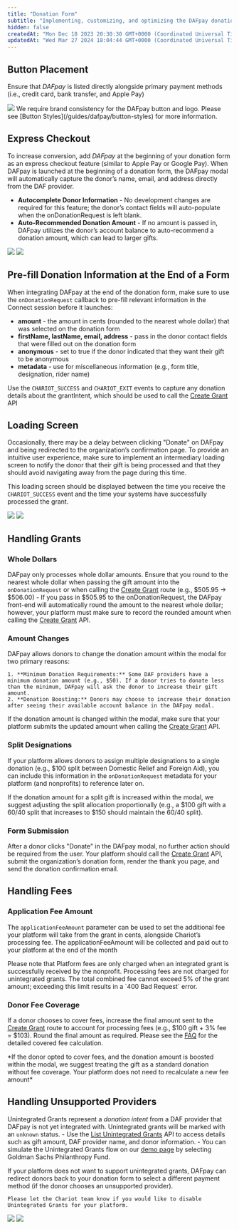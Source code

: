 ```yaml
---
title: "Donation Form"
subtitle: "Implementing, customizing, and optimizing the DAFpay donation experience to maximize donor engagement and increase conversion rates on your platform"
hidden: false
createdAt: "Mon Dec 18 2023 20:30:30 GMT+0000 (Coordinated Universal Time)"
updatedAt: "Wed Mar 27 2024 18:04:44 GMT+0000 (Coordinated Universal Time)"
---
```


## Button Placement

Ensure that _DAFpay_ is listed directly alongside primary payment methods (i.e., credit card, bank transfer, and Apple Pay)

<Frame caption="Placement is key!">
    <img src='../../images/button-placement.png' />
</Frame>

<Check>
    We require brand consistency for the DAFpay button and logo. Please see [Button Styles](/guides/dafpay/button-styles) for more information.
</Check>

## Express Checkout

To increase conversion, add _DAFpay_ at the beginning of your donation form as an express checkout feature (similar to Apple Pay or Google Pay).
When DAFpay is launched at the beginning of a donation form, the DAFpay modal will automatically capture the donor’s name, email, and address directly from the DAF provider.

- **Autocomplete Donor Information** - No development changes are required for this feature; the donor’s contact fields will auto-populate when the onDonationRequest is left blank.
- **Auto-Recommended Donation Amount** - If no amount is passed in, DAFpay utilizes the donor’s account balance to auto-recommend a donation amount, which can lead to larger gifts.

<Frame caption="Express Checkout with donor information and suggested amounts">
    <img src='../../images/express-checkout-part1.png' />
    <img src='../../images/express-checkout-part2.png' />
</Frame>

## Pre-fill Donation Information at the End of a Form

When integrating DAFpay at the end of the donation form, make sure to use the `onDonationRequest` callback to pre-fill relevant information in the Connect session before it launches:

- **amount** - the amount in cents (rounded to the nearest whole dollar) that was selected on the donation form
- **firstName, lastName, email, address** - pass in the donor contact fields that were filled out on the donation form
- **anonymous** - set to true if the donor indicated that they want their gift to be anonymous
- **metadata** - use for miscellaneous information (e.g., form title, designation, rider name)

Use the `CHARIOT_SUCCESS` and `CHARIOT_EXIT` events to capture any donation details about the grantIntent, which should be used to call the [Create Grant](/api/grants/create) API

## Loading Screen

Occasionally, there may be a delay between clicking "Donate" on DAFpay and being redirected to the organization’s confirmation page.
To provide an intuitive user experience, make sure to implement an intermediary loading screen to notify the donor that their gift is being processed and that they should avoid navigating away from the page during this time.

This loading screen should be displayed between the time you receive the `CHARIOT_SUCCESS` event and the time your systems have successfully processed the grant.

<Frame caption="Loading screen example">
    <img src='../../images/dafpay_form_click.png' />
    <img src='../../images/dafpay_loading_screen.png' />
</Frame>

## Handling Grants

### Whole Dollars

DAFpay only processes whole dollar amounts. Ensure that you round to the nearest whole dollar when passing the gift amount into the `onDonationRequest` or when calling the [Create Grant](/api/grants/create) route (e.g., $505.95 → $506.00)
    - If you pass in $505.95 to the onDonationRequest, the DAFpay front-end will automatically round the amount to the nearest whole dollar; however, your platform must make sure to record the rounded amount when calling the [Create Grant](/api/grants/create) API.

### Amount Changes

DAFpay allows donors to change the donation amount within the modal for two primary reasons:

    1. **Minimum Donation Requirements:** Some DAF providers have a minimum donation amount (e.g., $50). If a donor tries to donate less than the minimum, DAFpay will ask the donor to increase their gift amount.
    2. **Donation Boosting:** Donors may choose to increase their donation after seeing their available account balance in the DAFpay modal.

If the donation amount is changed within the modal, make sure that your platform submits the updated amount when calling the [Create Grant](/api/grants/create) API.

### Split Designations

If your platform allows donors to assign multiple designations to a single donation (e.g., $100 split between Domestic Relief and Foreign Aid), you can include this information in the `onDonationRequest` metadata for your platform (and nonprofits) to reference later on.

If the donation amount for a split gift is increased within the modal, we suggest adjusting the split allocation proportionally (e.g., a \$100 gift with a 60/40 split that increases to \$150 should maintain the 60/40 split).

### Form Submission

After a donor clicks "Donate" in the DAFpay modal, no further action should be required from the user.
Your platform should call the [Create Grant](/api/grants/create) API, submit the organization’s donation form, render the thank you page, and send the donation confirmation email.

## Handling Fees

### Application Fee Amount

The `applicationFeeAmount` parameter can be used to set the additional fee your platform will take from the grant in cents, alongside Chariot’s processing fee.
The applicationFeeAmount will be collected and paid out to your platform at the end of the month

<Note>
Please note that Platform fees are only charged when an integrated grant is successfully received by the nonprofit.
Processing fees are not charged for unintegrated grants.
</Note>

<Warning>
The total combined fee cannot exceed 5% of the grant amount; exceeding this limit results in a `400 Bad Request` error.
</Warning>

### Donor Fee Coverage

If a donor chooses to cover fees, increase the final amount sent to the [Create Grant](/api/grants/create) route to account for processing fees (e.g., \$100 gift + 3% fee = \$103).
Round the final amount as required.
Please see the [FAQ](/guides/getting-started/faq) for the detailed covered fee calculation.

<Tip>
    *If the donor opted to cover fees, and the donation amount is boosted within the modal, we suggest treating the gift as a standard donation without fee coverage. Your platform does not need to recalculate a new fee amount*
</Tip>

## Handling Unsupported Providers

Unintegrated Grants represent a *donation intent* from a DAF provider that DAFpay is not yet integrated with.
Unintegrated grants will be marked with an `unknown` status.
    - Use the [List Unintegrated Grants](/api/unintegrated-grants/list) API to access details such as gift amount, DAF provider name, and donor information.
    - You can simulate the Unintegrated Grants flow on our [demo page](https://secure.dafpay.com/demo) by selecting Goldman Sachs Philanthropy Fund.

<Info>
    If your platform does not want to support unintegrated grants, DAFpay can redirect donors back to your donation form to select a different payment method (if the donor chooses an unsupported provider).
    
    Please let the Chariot team know if you would like to disable Unintegrated Grants for your platform.
</Info>

<Frame caption="Handling unsupported DAF providers differently within DAFpay. Left: Allow donors to record a Grant Intent; Right: Return donors to your donation form.">
    <img src='../../images/unintegrated-grant-submit.png' />
    <img src='../../images/unintegrated-grant-return.png' />
</Frame>
